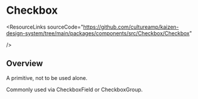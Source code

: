 
<Meta of={CheckboxStories} />

# Checkbox

<ResourceLinks
  sourceCode="https://github.com/cultureamp/kaizen-design-system/tree/main/packages/components/src/Checkbox/Checkbox"

/>

<KAIOInstallation exportNames="Checkbox" />

## Overview

A primitive, not to be used alone.

Commonly used via <LinkTo pageId="components-checkbox-controls-checkboxfield">CheckboxField</LinkTo> or <LinkTo pageId="components-checkbox-controls-checkboxgroup">CheckboxGroup</LinkTo>.

<Canvas of={CheckboxStories.Playground} />
<Controls of={CheckboxStories.Playground} />
